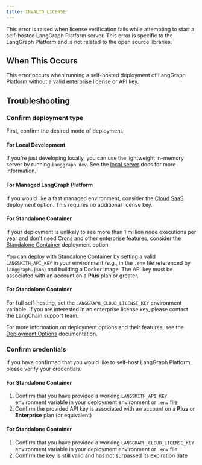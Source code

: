 ```yaml
---
title: INVALID_LICENSE
---
```

This error is raised when license verification fails while attempting to start a self-hosted LangGraph Platform server. This error is specific to the LangGraph Platform and is not related to the open source libraries.

## When This Occurs

This error occurs when running a self-hosted deployment of LangGraph Platform without a valid enterprise license or API key.

## Troubleshooting

### Confirm deployment type

First, confirm the desired mode of deployment.

#### For Local Development

If you're just developing locally, you can use the lightweight in-memory server by running `langgraph dev`.
See the [local server](local-server) docs for more information.

#### For Managed LangGraph Platform

If you would like a fast managed environment, consider the [Cloud SaaS](langgraph_cloud) deployment option. This requires no additional license key.

<a id="lite"></a>
#### For Standalone Container

If your deployment is unlikely to see more than 1 million node executions per year and don't need Crons and other enterprise features, consider the [Standalone Container](deployment_options) deployment option.

You can deploy with Standalone Container by setting a valid `LANGSMITH_API_KEY` in your environment (e.g., in the `.env` file referenced by `langgraph.json`) and building a Docker image. The API key must be associated with an account on a **Plus** plan or greater.

<a id="enterprise"></a>
#### For Standalone Container

For full self-hosting, set the `LANGGRAPH_CLOUD_LICENSE_KEY` environment variable. If you are interested in an enterprise license key, please contact the LangChain support team.

For more information on deployment options and their features, see the [Deployment Options](deployment_options) documentation.

### Confirm credentials

If you have confirmed that you would like to self-host LangGraph Platform, please verify your credentials.

<a id="lite"></a>
#### For Standalone Container

1. Confirm that you have provided a working `LANGSMITH_API_KEY` environment variable in your deployment environment or `.env` file
2. Confirm the provided API key is associated with an account on a **Plus** or **Enterprise** plan (or equivalent)

<a id="enterprise"></a>
#### For Standalone Container

1. Confirm that you have provided a working `LANGGRAPH_CLOUD_LICENSE_KEY` environment variable in your deployment environment or `.env` file
2. Confirm the key is still valid and has not surpassed its expiration date
